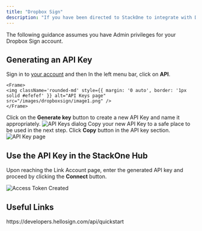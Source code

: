 ```yaml
---
title: "Dropbox Sign"
description: "If you have been directed to StackOne to integrate with Dropbox Sign, the following steps will help you understand the process and any necessary actions to configure successful integration."
---
```



<Warning>
  The following guidance assumes you have Admin privileges for your Dropbox Sign
  account.
</Warning>

## Generating an API Key

<Steps>
  <Step title="Sign-in">
    Sign in to <a href="https://app.hellosign.com/account/logIn">your account</a> and then In the left menu bar, click on <b>API</b>.

    <Frame>
    <img className='rounded-md' style={{ margin: '0 auto', border: '1px solid #efefef' }} alt="API Keys page" src="/images/dropboxsign/image1.png" />
    </Frame>
  </Step>

  <Step title="Generate a new API key">
    Click on the <b>Generate key</b> button to create a new API Key and name it appropriately.
    <Frame>
      <img className='rounded-md' style={{ width: '400px', margin: '0 auto', border: '1px solid #efefef' }} alt="API Keys dialog" src="/images/dropboxsign/image2.png" />
    </Frame>
  </Step>

  <Step title="Copy the API key to clipboard">
    Copy your new API Key to a safe place to be used in the next step. Click <Icon icon="clone" iconType="regular" /> <b>Copy</b> button in the API key section.
    <Frame>
      <img className='rounded-md' style={{ width: '400px', margin: '0 auto', border: '1px solid #efefef' }} alt="API Key page" src="/images/dropboxsign/image3.png" />
    </Frame>
  </Step>
</Steps>

## Use the API Key in the StackOne Hub

Upon reaching the Link Account page, enter the generated API key and proceed by clicking the <b>Connect</b> button.

<Frame>
  <img
    className="rounded-md"
    style={{ width: "400px", margin: "0 auto", border: "1px solid #efefef" }}
    alt="Access Token Created"
    src="/images/dropboxsign/image4.png"
  />
</Frame>

<IntegrationFooter />

## Useful Links
<Card title="API Reference" icon="link" href="https://developers.hellosign.com/api/quickstart/#dropbox-sign-api-quickstart">
    https://developers.hellosign.com/api/quickstart
</Card>